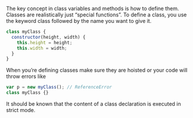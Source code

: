 

The key concept in class variables and methods is how to define them. Classes are realistically just “special functions”. To define a class, you use the keyword class followed by the name you want to give it.

```javascript
class myClass {
  constructor(height, width) {
    this.height = height;
    this.width = width;
  }
}
```

When you’re defining classes make sure they are hoisted or your code will throw errors like

```javascript
var p = new myClass(); // ReferenceError
class myClass {}
```

It should be known that the content of a class declaration is executed in strict mode.
